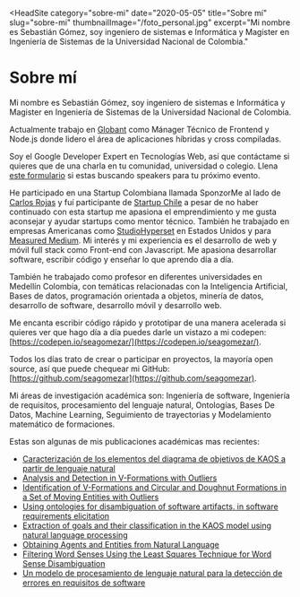
<HeadSite
  category="sobre-mi"
  date="2020-05-05"
  title="Sobre mí"
  slug="sobre-mi"
  thumbnailImage="/foto_personal.jpg"
  excerpt="Mi nombre es Sebastián Gómez, soy ingeniero de sistemas e Informática y Magister en Ingeniería de Sistemas de la Universidad Nacional de Colombia."
></HeadSite>

# **Sobre mí**

Mi nombre es Sebastián Gómez, soy ingeniero de sistemas e Informática y Magister en Ingeniería de Sistemas de la Universidad Nacional de Colombia.

Actualmente trabajo en [Globant](https://www.globant.com/) como Mánager Técnico  de Frontend y Node.js donde lidero el área de aplicaciones híbridas y cross compiladas. 

Soy el Google Developer Expert en Tecnologías Web, así que contáctame si quieres que de una charla en tu comunidad, universidad o colegio. Llena [este formulario](https://docs.google.com/forms/d/e/1FAIpQLScYNT7f_c24E_bZRPuW38pInNm6VufpZZoM64TMhW_5-J9dJg/viewform?usp=sf_link) si estas buscando speakers para tu próximo evento.

He participado en una Startup Colombiana llamada SponzorMe al lado de [Carlos Rojas](https://www.carlosrojasblog.com/) y fuí participante de [Startup Chile](http://www.startupchile.org/) a pesar de no haber continuado con esta startup me apasiona el emprendimiento y me gusta aconsejar y ayudar startups como mentor técnico. También he trabajado en empresas Americanas como [StudioHyperset](https://studiohyperset.com/) en Estados Unidos y para [Measured Medium](http://measuredmedium.com/). Mi interés y mi experiencia es el desarrollo de web y móvil full stack como Front-end con Javascript. Me apasiona desarrollar software, escribir código y enseñar lo que aprendo día a día.

También he trabajado como profesor en diferentes universidades en Medellín Colombia, con temáticas relacionadas con la Inteligencia Artificial, Bases de datos, programación orientada a objetos, minería de datos, desarrollo de software, desarrollo móvil y desarrollo web.

Me encanta escribir código rápido y prototipar de una manera acelerada si quieres ver que hago día a día puedes darle un vistazo a mi codepen: [https://codepen.io/seagomezar/](https://codepen.io/seagomezar/).

Todos los días trato de crear o participar en proyectos, la mayoría open source, así que puede chequear mi GitHub: [https://github.com/seagomezar](https://github.com/seagomezar).

Mi áreas de investigación académica son: Ingeniería de software, Ingeniería de requisitos, procesamiento del lenguaje natural, Ontologías, Bases De Datos, Machine Learning, Seguimiento de trayectorias y Modelamiento matemático de formaciones.

Estas son algunas de mis publicaciones académicas mas recientes:

- [Caracterización de los elementos del diagrama de objetivos de KAOS a partir de lenguaje natural](http://revistas.unipamplona.edu.co/ojs_viceinves/index.php/RCTA/article/view/288/361)
- [Analysis and Detection in V-Formations with Outliers](http://www.redalyc.org/articulo.oa?id=47730923003)
- [Identification of V-Formations and Circular and Doughnut Formations in a Set of Moving Entities with Outliers](http://www.hindawi.com/journals/aaa/2014/241684/)
- [Using ontologies for disambiguation of software artifacts. in software requirements elicitation](http://www.revistasiush.com/index.php/quid/article/download/71/33)
- [Extraction of goals and their classification in the KAOS model using natural language processing](http://www.scielo.cl/scielo.php?pid=S0718-33052015000100007&script=sci_arttext&tlng=e)
- [Obtaining Agents and Entities from Natural Language](http://link.springer.com/chapter/10.1007/978-3-319-06764-3_5#page-1)
- [Filtering Word Senses Using the Least Squares Technique for Word Sense Disambiguation](http://www.enggjournals.com/ijet/docs/IJET14-06-06-128.pdf)
- [Un modelo de procesamiento de lenguaje natural para la detección de errores en requisitos de software](http://revistavirtual.ucn.edu.co/index.php/RevistaUCN/article/view/707/1234)
